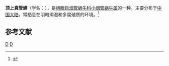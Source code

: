 {{Speciesbox
| taxon = Euphaedusa superaddita
| binomial_authority = (Heude, 1882)
}}
'''顶上真管螺'''（学名：''{{lang|la|Euphaedusa superaddita}}''），是[[柄眼目|柄眼目]][[烟管蜗牛科|烟管蜗牛科]][[小烟管蜗牛属|小烟管蜗牛属]]的一种。主要分布于[[中国大陆|中国大陆]]，常栖息在阴暗潮湿和多腐殖质的环境。<ref>{{cite web|url=http://shell.sinica.edu.tw/chinese/shellbase_detail.php?science_no=5955|title=国际贝库：顶上真管螺|publisher=台湾贝类资料库|accessdate=2009-08-11}}</ref>

== 参考文献 ==
{{reflist}}
{{taxonbar}}
[[Category:_1882年描述的动物|D]]
[[Category:小烟管蜗牛属|D]]
